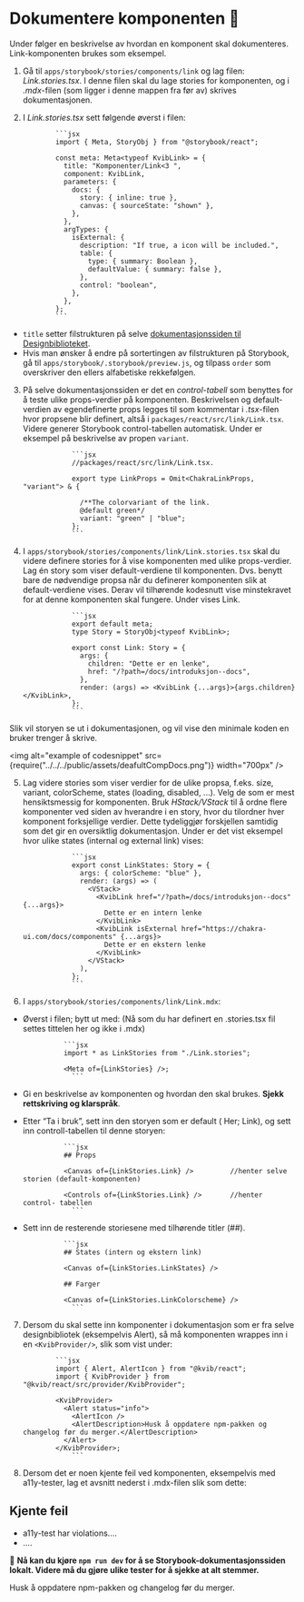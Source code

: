
<Meta title="Info/Bidra/Dokumentere" />

# Dokumentere komponenten 📝

Under følger en beskrivelse av hvordan en komponent skal dokumenteres. Link-komponenten brukes som eksempel.

1.  Gå til `apps/storybook/stories/components/link` og lag filen: _Link.stories.tsx_. I denne filen skal du lage stories for komponenten, og i _.mdx_-filen (som ligger i denne mappen fra før av) skrives dokumentasjonen.
2.  I _Link.stories.tsx_ sett følgende øverst i filen:

                ```jsx
                import { Meta, StoryObj } from "@storybook/react";

                const meta: Meta<typeof KvibLink> = {
                  title: "Komponenter/Link<3 ",
                  component: KvibLink,
                  parameters: {
                    docs: {
                      story: { inline: true },
                      canvas: { sourceState: "shown" },
                    },
                  },
                  argTypes: {
                    isExternal: {
                      description: "If true, a icon will be included.",
                      table: {
                        type: { summary: Boolean },
                        defaultValue: { summary: false },
                      },
                      control: "boolean",
                    },
                  },
                };
                ```

- `title` setter filstrukturen på selve [dokumentasjonssiden til Designbiblioteket](https://kartverket.github.io/kvib/storybook).
- Hvis man ønsker å endre på sortertingen av filstrukturen på Storybook, gå til `apps/storybook/.storybook/preview.js`, og tilpass `order` som overskriver den ellers alfabetiske rekkefølgen.

3.  På selve dokumentasjonssiden er det en _control-tabell_ som benyttes for å teste ulike props-verdier på komponenten.
    Beskrivelsen og default-verdien av egendefinerte props legges til som kommentar i _.tsx_-filen hvor propsene blir definert, altså i `packages/react/src/link/Link.tsx`.
    Videre generer Storybook control-tabellen automatisk. Under er eksempel på beskrivelse av propen `variant`.

                    ```jsx
                    //packages/react/src/link/Link.tsx.

                    export type LinkProps = Omit<ChakraLinkProps, "variant"> & {

                      /**The colorvariant of the link.
                      @default green*/
                      variant: "green" | "blue";
                    };
                    ```

4.  I `apps/storybook/stories/components/link/Link.stories.tsx` skal du videre definere stories for å vise komponenten med ulike props-verdier. Lag én story som viser default-verdiene til komponenten.
    Dvs. benytt bare de nødvendige propsa når du definerer komponenten slik at default-verdiene vises.
    Derav vil tilhørende kodesnutt vise minstekravet for at denne komponenten skal fungere. Under vises Link.

                    ```jsx
                    export default meta;
                    type Story = StoryObj<typeof KvibLink>;

                    export const Link: Story = {
                      args: {
                        children: "Dette er en lenke",
                        href: "/?path=/docs/introduksjon--docs",
                      },
                      render: (args) => <KvibLink {...args}>{args.children}</KvibLink>,
                    };
                    ```

Slik vil storyen se ut i dokumentasjonen, og vil vise den minimale koden en bruker trenger å skrive.

<img alt="example of codesnippet" src={require("../../../public/assets/deafultCompDocs.png")} width="700px" />

5.  Lag videre stories som viser verdier for de ulike propsa, f.eks. size, variant, colorScheme, states (loading, disabled, ...).
    Velg de som er mest hensiktsmessig for komponenten. Bruk _HStack/VStack_ til å ordne flere komponenter ved siden av hverandre i en story, hvor du tilordner hver komponent forksjellige verdier.
    Dette tydeliggjør forskjellen samtidig som det gir en oversiktlig dokumentasjon. Under er det vist eksempel hvor ulike states (internal og external link) vises:

                    ```jsx
                    export const LinkStates: Story = {
                      args: { colorScheme: "blue" },
                      render: (args) => (
                        <VStack>
                          <KvibLink href="/?path=/docs/introduksjon--docs" {...args}>
                            Dette er en intern lenke
                          </KvibLink>
                          <KvibLink isExternal href="https://chakra-ui.com/docs/components" {...args}>
                            Dette er en ekstern lenke
                          </KvibLink>
                        </VStack>
                      ),
                    };
                    ```

6.  I `apps/storybook/stories/components/link/Link.mdx`:

- Øverst i filen; bytt ut <Meta/> med: (Nå som du har definert en .stories.tsx fil settes tittelen her og ikke i .mdx)

                ```jsx
                import * as LinkStories from "./Link.stories";

                <Meta of={LinkStories} />;
                  ```

- Gi en beskrivelse av komponenten og hvordan den skal brukes. **Sjekk rettskriving og klarspråk**.
- Etter “Ta i bruk”, sett inn den storyen som er default ( Her; Link), og sett inn controll-tabellen til denne storyen:

                ```jsx
                ## Props

                <Canvas of={LinkStories.Link} />         //henter selve storien (default-komponenten)

                <Controls of={LinkStories.Link} />       //henter control- tabellen
                  ```

- Sett inn de resterende storiesene med tilhørende titler (##).

                ```jsx
                ## States (intern og ekstern link)

                <Canvas of={LinkStories.LinkStates} />

                ## Farger

                <Canvas of={LinkStories.LinkColorscheme} />
                  ```

7.  Dersom du skal sette inn komponenter i dokumentasjon som er fra selve designbibliotek (eksempelvis Alert), så må komponenten wrappes inn i en `<KvibProvider/>`, slik som vist under:

                ```jsx
                import { Alert, AlertIcon } from "@kvib/react";
                import { KvibProvider } from "@kvib/react/src/provider/KvibProvider";

                <KvibProvider>
                  <Alert status="info">
                    <AlertIcon />
                    <AlertDescription>Husk å oppdatere npm-pakken og changelog før du merger.</AlertDescription>
                  </Alert>
                </KvibProvider>;
                    ```

8.  Dersom det er noen kjente feil ved komponenten, eksempelvis med a11y-tester, lag et avsnitt nederst i .mdx-filen slik som dette:

## Kjente feil

- a11y-test har violations....
- ....

🏁 **Nå kan du kjøre `npm run dev` for å se Storybook-dokumentasjonssiden lokalt. Videre må du gjøre ulike tester for å sjekke at alt stemmer.**

<KvibProvider>
  <Alert status="info">
    <AlertIcon />
    Husk å oppdatere npm-pakken og changelog før du merger.
  </Alert>
</KvibProvider>
